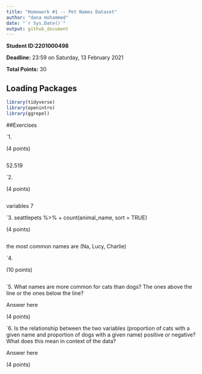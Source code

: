 ```yaml
---
title: "Homework #1 -- Pet Names Dataset"
author: "dana mohammed"
date: "`r Sys.Date()`"
output: github_document
---
```


**Student ID:2201000498**

**Deadline:** 23:59 on Saturday, 13 February 2021

**Total Points:** 30


## Loading Packages

```r

library(tidyverse)
library(openintro)
library(ggrepel)
```


##Exercises

`1.

(4 points)
```r

```
52.519



`2.

(4 points)

```r

```
variables 7


`3.  seattlepets %>%
+ count(animal_name, sort = TRUE)

(4 points)

```r

```
the most common names are (Na, Lucy, Charlie)



`4.

(10 points)

```r

```

`5.  What names are more common for cats than dogs? The ones above the line or the ones below the line?

Answer here

(4 points)

`6. Is the relationship between the two variables (proportion of cats with a given name and proportion of dogs with a given name) positive or negative? What does this mean in context of the data?

Answer here

(4 points)